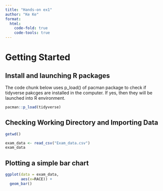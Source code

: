 ```yaml
---
title: "Hands-on ex1"
author: "Ke Ke"
format:
  html:
    code-fold: true
    code-tools: true
---
```


# Getting Started

## Install and launching R packages

The code chunk below uses p_load() of pacman package to check if tidyverse pakcges are installed in the computer. If yes, then they will be launched into R environment.

```r
pacman::p_load(tidyverse)


```

## Checking Working Directory and Importing Data

```r
getwd()
```

```r
exam_data <- read_csv("Exam_data.csv")
exam_data
```

## Plotting a simple bar chart

```r
ggplot(data = exam_data,
       aes(x=RACE)) +
  geom_bar()
```
